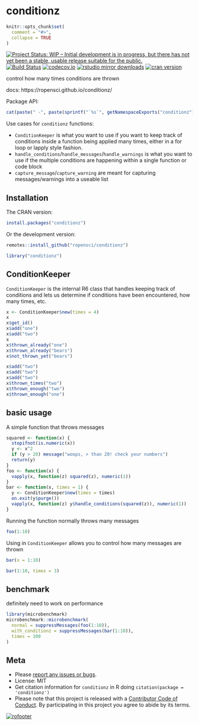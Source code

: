 conditionz
==========

```r
knitr::opts_chunk$set(
  comment = "#>",
  collapse = TRUE
)
```

[![Project Status: WIP – Initial development is in progress, but there has not yet been a stable, usable release suitable for the public.](https://www.repostatus.org/badges/latest/wip.svg)](https://www.repostatus.org/#wip)
[![Build Status](https://travis-ci.com/ropensci/conditionz.svg?branch=master)](https://travis-ci.com/ropensci/conditionz)
[![codecov.io](https://codecov.io/github/ropensci/conditionz/coverage.svg?branch=master)](https://codecov.io/github/ropensci/conditionz?branch=master)
[![rstudio mirror downloads](https://cranlogs.r-pkg.org/badges/conditionz)](https://github.com/metacran/cranlogs.app)
[![cran version](https://www.r-pkg.org/badges/version/conditionz)](https://cran.r-project.org/package=conditionz)

control how many times conditions are thrown

docs: https://ropensci.github.io/conditionz/

Package API:

```r
cat(paste(" -", paste(sprintf("`%s`", getNamespaceExports("conditionz")), collapse = "\n - ")))
```

Use cases for `conditionz` functions:

- `ConditionKeeper` is what you want to use if you want to keep track of conditions inside a
function being applied many times, either in a for loop or lapply style fashion.
- `handle_conditions`/`handle_messages`/`handle_warnings` is what you want to use if the multiple
conditions are happening within a single function or code block
- `capture_message`/`capture_warning` are meant for capturing messages/warnings into a useable
list

## Installation

The CRAN version:

```r
install.packages("conditionz")
```

Or the development version:

```r
remotes::install_github("ropensci/conditionz")
```

```r
library("conditionz")
```

## ConditionKeeper

`ConditionKeeper` is the internal R6 class that handles keeping track of
conditions and lets us determine if conditions have been encountered,
how many times, etc.

```r
x <- ConditionKeeper$new(times = 4)
x
x$get_id()
x$add("one")
x$add("two")
x
x$thrown_already("one")
x$thrown_already("bears")
x$not_thrown_yet("bears")

x$add("two")
x$add("two")
x$add("two")
x$thrown_times("two")
x$thrown_enough("two")
x$thrown_enough("one")
```

## basic usage

A simple function that throws messages

```r
squared <- function(x) {
  stopifnot(is.numeric(x))
  y <- x^2
  if (y > 20) message("woops, > than 20! check your numbers")
  return(y)
}
foo <- function(x) {
  vapply(x, function(z) squared(z), numeric(1))
}
bar <- function(x, times = 1) {
  y <- ConditionKeeper$new(times = times)
  on.exit(y$purge())
  vapply(x, function(z) y$handle_conditions(squared(z)), numeric(1))
}
```

Running the function normally throws many messages

```r
foo(1:10)
```

Using in `ConditionKeeper` allows you to control how many messages
are thrown

```r
bar(x = 1:10)
```

```r
bar(1:10, times = 3)
```

## benchmark

definitely need to work on performance

```r
library(microbenchmark)
microbenchmark::microbenchmark(
  normal = suppressMessages(foo(1:10)),
  with_conditionz = suppressMessages(bar(1:10)),
  times = 100
)
```

## Meta

* Please [report any issues or bugs](https://github.com/ropensci/conditionz/issues).
* License: MIT
* Get citation information for `conditionz` in R doing `citation(package = 'conditionz')`
* Please note that this project is released with a [Contributor Code of Conduct](CODE_OF_CONDUCT.md). By participating in this project you agree to abide by its terms.

[![rofooter](https://ropensci.org/public_images/github_footer.png)](https://ropensci.org)
